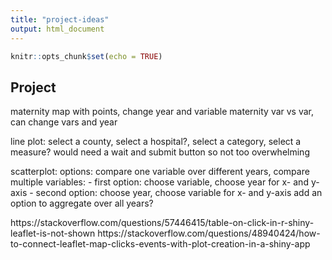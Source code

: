 ```yaml
---
title: "project-ideas"
output: html_document
---
```


```r
knitr::opts_chunk$set(echo = TRUE)
```

## Project

maternity map with points, change year and variable
maternity var vs var, can change vars and year

line plot: select a county, select a hospital?, select a category, select a measure? would need a wait and submit button so not too overwhelming

scatterplot: options: compare one variable over different years, compare multiple variables:
- first option: choose variable, choose year for x- and y-axis
- second option: choose year, choose variable for x- and y-axis
add an option to aggregate over all years?

https://stackoverflow.com/questions/57446415/table-on-click-in-r-shiny-leaflet-is-not-shown
https://stackoverflow.com/questions/48940424/how-to-connect-leaflet-map-clicks-events-with-plot-creation-in-a-shiny-app